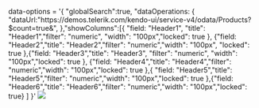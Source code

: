
<Meta title="Grid/Generic Configurations/Search Across Grid" component={grid} />

data-options = '&#123; "globalSearch":true, "dataOperations: &#123; "dataUrl:"https:&#47;&#47;demos.telerik.com&#47;kendo-ui&#47;service-v4&#47;odata/Products?$count=true&", &#125;,"showColumns":[&#123; "field: "Header1", "title": "Header1","filter": "numeric", "width": "100px","locked": true &#125;, &#123;"field: "Header2","title": "Header2","filter": "numeric","width": "100px", "locked": true  &#125;,&#123;"field: "Header3","title": "Header3", "filter": "numeric", "width": "100px","locked": true  &#125;, &#123;"field: "Header4","title": "Header4","filter": "numeric","width": "100px","locked": true &#125;,&#123; "field: "Header5","title": "Header5","filter": "numeric","width": "100px","locked": true &#125;,&#123;"field: "Header6","title": "Header6","filter": "numeric","width": "100px","locked": true&#125; ] &#125;'
<img src={searchAcrossGrid} className="grid-img"/>



